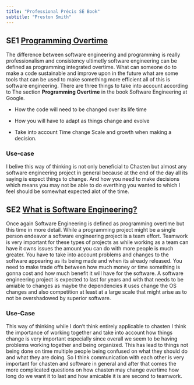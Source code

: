 ```yaml
---
title: "Professional Précis SE Book"
subtitle: "Preston Smith"
---
```


## **SE1** [Programming Overtime](https://abseil.io/resources/swe-book/html/pr01.html#programming_over_time)
The difference between software engineering and programming is really professionalism and
consistency ultimetly software engineering can be defined as programming integrated overtime.
What can someone do to make a code sustainable and improve upon in the future what are some
tools that can be used to make something more efficient all of this is software engineering.
There are three things to take into account according to The section **Programming Overtime**
in the book Software Engineering at Google.

- How the code will need to be changed over its life time

- How you will have to adapt as things change and evolve

- Take into account Time change Scale and growth when making a decision.

### Use-case
I belive this way of thinking is not only beneficial to Chasten but almost any software
engineering project in general because at the end of the day all its saying is expect things
to change. And how you need to make decisions which means you may not be able to do everthing
you wanted to which I feel should be somewhat expected alot of the time.

## **SE2** [What is Software Engineering?](https://abseil.io/resources/swe-book/html/ch01.html)

Once again Software Engineering is defined as programming overtime but this time in more detail.
While a programming project might be a single person endeavor a software engineering project is
a team effort. Teamwork is very important for these types of projects as while working as a team can
have it owns issues the amount you can do with more people is much greater. You have to take into account
problems and changes to the software appearing as its being made and when its already released.
You need to make trade offs between how much money or time something is gonna cost and how much benefit
it will have for the software. A software engineering project is expected to last for years and with
that needs to be amiable to changes as maybe the dependencies it uses change the OS changes and also
competition at least at a large scale that might arise as to not be overshadowed by superior software.

### Use-Case
This way of thinking while I don't think entirely applicable to chasten I think the importance of
working together and take into account how things change is very important especially since overall
we seem to be having problems working together and being organized. This has lead to things not being
done on time multiple people being confused on what they should do and what they are doing. So I think
communication with each other is very important for chasten and software in general and after that
comes the more complicated questions on how chasten may change overtime how long do we want it to
last and how amicable it is are second to teamwork.


